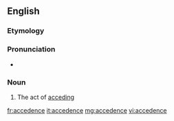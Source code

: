 ==English==

===Etymology===
{{suffix|accede|ence|lang=en}}

===Pronunciation===
* {{a|US}} {{IPA|/æk.ˈsid.əns/|lang=en}}

===Noun===
{{en-noun}}
# The act of [[acceding]]

[[fr:accedence]]
[[it:accedence]]
[[mg:accedence]]
[[vi:accedence]]